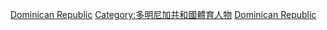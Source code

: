 {{Commonscat|Sportspeople from the Dominican Republic}}

[[Category:各國運動員|Dominican Republic]]
[[Category:多明尼加共和國體育人物|Category:多明尼加共和國體育人物]]
[[Category:北美洲运动员|Dominican Republic]]